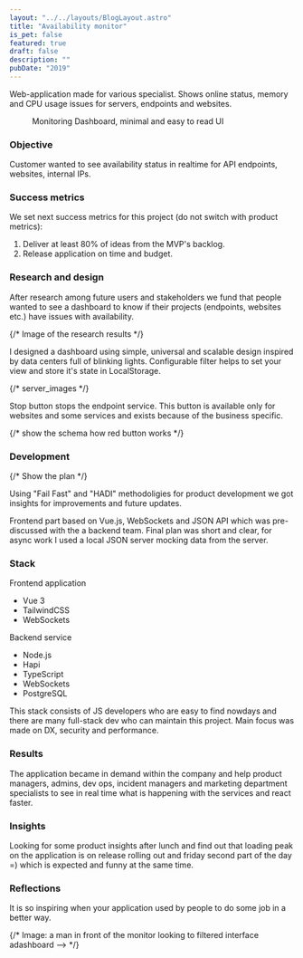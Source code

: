 ```yaml
---
layout: "../../layouts/BlogLayout.astro"
title: "Availability monitor"
is_pet: false
featured: true
draft: false
description: ""
pubDate: "2019"
---
```



Web-application made for various specialist. Shows online status, memory and CPU usage issues for servers, endpoints and websites.

<figure class="wide">
  <Picture
    src="https://res.cloudinary.com/alekspetrov/image/upload/v1665594447/website/web-monitoring-1_difrzm.png"
    alt="Web monitoring UI"
    widths={[480, 860, 1080]}
    aspectRatio="7:5"
  />
  <figcaption>Monitoring Dashboard, minimal and easy to read UI</figcaption>
</figure>

### Objective

Customer wanted to see availability status in realtime for API endpoints, websites, internal IPs.

### Success metrics

We set next success metrics for this project (do not switch with product metrics):

1. Deliver at least 80% of ideas from the MVP's backlog.
2. Release application on time and budget.

### Research and design

After research among future users and stakeholders we fund that people wanted to see a dashboard to know if their projects (endpoints, websites etc.) have issues with availability.

{/* Image of the research results */}

I designed a dashboard using simple, universal and scalable design inspired by data centers full of blinking lights. Configurable filter helps to set your view and store it's state in LocalStorage.

{/* server_images */}

Stop button stops the endpoint service. This button is available only for websites and some services and exists because of the business specific.

{/* show the schema how red button works */}

### Development

{/* Show the plan */}

Using "Fail Fast" and "HADI" methodoligies for product development we got insights for improvements and future updates.

Frontend part based on Vue.js, WebSockets and JSON API which was pre-discussed with the a backend team. Final plan was short and clear, for async work I used a local JSON server mocking data from the server.

### Stack

<div class="flex gap-3">
  <div class="flex-1">
    <p class="mb-3">Frontend application</p>
    <ul class="pl-4">
      <li>Vue 3</li>
      <li>TailwindCSS</li>
      <li>WebSockets</li>
    </ul>
  </div>
  <div class="flex-1">
    <p class="mb-3">Backend service</p>
    <ul class="pl-4">
      <li>Node.js</li>
      <li>Hapi</li>
      <li>TypeScript</li>
      <li>WebSockets</li>
      <li>PostgreSQL</li>
    </ul>
  </div>
</div>

This stack consists of JS developers who are easy to find nowdays and there are many full-stack dev who can maintain this project. Main focus was made on DX, security and performance.

### Results

The application became in demand within the company and help product managers, admins, dev ops, incident managers and marketing department specialists to see in real time what is happening with the services and react faster.

### Insights

Looking for some product insights after lunch and find out that loading peak on the application is on release rolling out and friday second part of the day =) which is expected and funny at the same time.

### Reflections

It is so inspiring when your application used by people to do some job in a better way.

{/* Image: a man in front of the monitor looking to filtered interface adashboard --> */}

